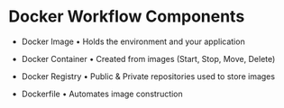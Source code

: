 # Docker Workflow Components

- Docker Image
  • Holds the environment and your application

- Docker Container
  • Created from images (Start, Stop, Move, Delete)

- Docker Registry
  • Public & Private repositories used to store images

- Dockerfile
  • Automates image construction
